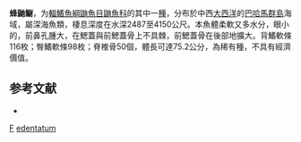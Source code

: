 {{Speciesbox
| taxon = Apagesoma edentatum
| status = NE
| status_system = 
| binomial_authority = [[Carter|Carter]], 1983
| synonyms = 
}}

'''蜂鼬鳚'''，为[[輻鰭魚綱|輻鰭魚綱]][[鼬魚目|鼬魚目]][[鼬魚科|鼬魚科]]的其中一[[種|種]]，分布於中西[[大西洋|大西洋]]的[[巴哈馬群島|巴哈馬群島]]海域，屬深海魚類，棲息深度在水深2487至4150公尺。本魚體柔軟又多水分，眼小的，前鼻孔腫大，在鰓蓋與前鰓蓋骨上不具棘，前鰓蓋骨在後部地擴大。背鰭軟條116枚；臀鰭軟條98枚；脊椎骨50個，體長可達75.2公分，為稀有種，不具有經濟價值。

== 参考文献 ==
*{{FishBase_species|genus=Apagesoma|species=edentatum|year=2011|month=12}}

{{魚類小作品}}
{{taxonbar}}
[[Category:_1983年描述的鱼类|F]]
[[Category:蜂鼬鳚属|edentatum]]